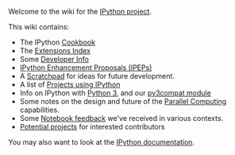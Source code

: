 Welcome to the wiki for the [http://ipython.org IPython project].

This wiki contains:
* The IPython [[Cookbook]]
* The [[Extensions Index]]
* Some [[Developer Info]]
* [[IPython Enhancement Proposals (IPEPs)]]
* A [[Scratchpad]] for ideas for future development.
* A list of [[Projects using IPython]]
* Info on IPython with [[Python 3]], and our [[py3compat module]]
* Some notes on the design and future of the [[Parallel Computing]] capabilities.
* Some [[Notebook feedback]] we've received in various contexts.
* [[Potential projects]] for interested contributors

You may also want to look at the [http://ipython.org/documentation.html IPython documentation].